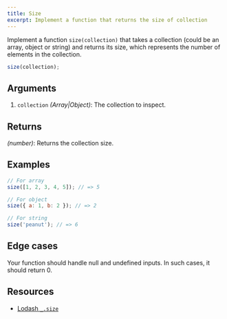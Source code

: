 ```yaml
---
title: Size
excerpt: Implement a function that returns the size of collection
---
```


Implement a function `size(collection)` that takes a collection (could be an array, object or string) and returns its size, which represents the number of elements in the collection.

```js
size(collection);
```

## Arguments

1. `collection` _(Array|Object)_: The collection to inspect.

## Returns

_(number)_: Returns the collection size.

## Examples

```js
// For array
size([1, 2, 3, 4, 5]); // => 5

// For object
size({ a: 1, b: 2 }); // => 2

// For string
size('peanut'); // => 6
```

## Edge cases

Your function should handle null and undefined inputs. In such cases, it should return 0.

## Resources

- [Lodash `_.size`](https://lodash.com/docs/#size)
